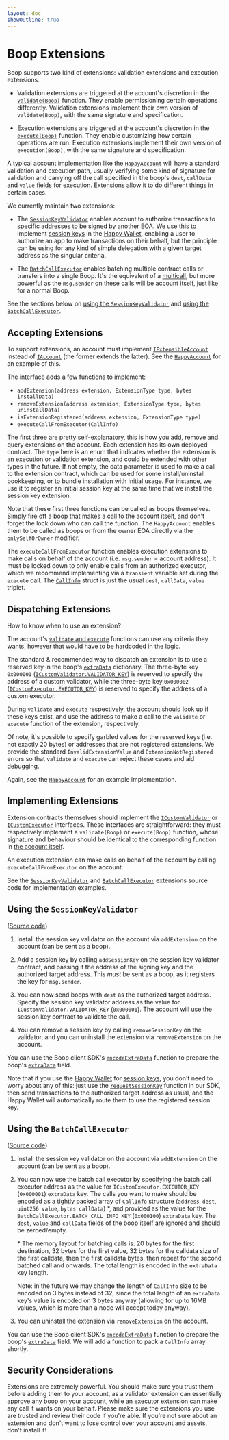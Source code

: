 ```yaml
---
layout: doc
showOutline: true
---
```


# Boop Extensions

Boop supports two kind of extensions: validation extensions and execution extensions.

- Validation extensions are triggered at the account's discretion in the [`validate(Boop)`][account-overview] function.
  They enable permissioning certain operations differently. Validation extensions implement their own version of
  `validate(Boop)`, with the same signature and specification.

[account-overview]: /boop/contracts#account-contract

- Execution extensions are triggered at the account's discretion in the [`execute(Boop)`][account-overview] function.
  They enable customizing how certain operations are run. Execution extensions implement their own version of
  `execution(Boop)`, with the same signature and specification.

A typical account implementation like the [`HappyAccount`] will have a standard validation and execution path,
usually verifying some kind of signature for validation and carrying off the call specified in the boop's `dest`,
`callData` and `value` fields for execution. Extensions allow it to do different things in certain cases.

[`HappyAccount`]: https://github.com/HappyChainDevs/happychain/blob/master/contracts/src/boop/happychain/HappyAccount.sol

We currently maintain two extensions:

- The [`SessionKeyValidator`] enables account to authorize transactions to specific addresses to be signed by another EOA.
  We use this to implement [session keys] in the [Happy Wallet], enabling a user to authorize an app to make transactions on
  their behalf, but the principle can be using for any kind of simple delegation with a given target address as the singular criteria.

- The [`BatchCallExecutor`] enables batching multiple contract calls or transfers into a single Boop. It's the equivalent
  of a [multicall], but more powerful as the `msg.sender` on these calls will be account itself, just like for a normal
  Boop.

See the sections below on [using the `SessionKeyValidator`][using-session-key] and [using the
`BatchCallExecutor`][using-batch-call].

[`SessionKeyValidator`]: https://github.com/HappyChainDevs/happychain/blob/master/contracts/src/boop/extensions/SessionKeyValidator.sol
[`BatchCallExecutor`]: https://github.com/HappyChainDevs/happychain/blob/master/contracts/src/boop/extensions/BatchCallExecutor.sol
[session keys]: /sdk/js#session-keys
[Happy Wallet]: /sdk
[multicall]: https://github.com/mds1/multicall3
[using-session-key]: #using-the-sessionkeyvalidator
[using-batch-call]: #using-the-batchcallexecutor

## Accepting Extensions

To support extensions, an account must implement [`IExtensibleAccount`] instead of [`IAccount`] (the former extends the latter).
See the [`HappyAccount`] for an example of this.

[`IExtensibleAccount`]: https://github.com/HappyChainDevs/happychain/blob/master/contracts/src/boop/interfaces/IExtensibleAccount.sol
[`IAccount`]: https://github.com/HappyChainDevs/happychain/blob/master/contracts/src/boop/interfaces/IAccount.sol

The interface adds a few functions to implement:

- `addExtension(address extension, ExtensionType type, bytes installData)`
- `removeExtension(address extension, ExtensionType type, bytes uninstallData)`
- `isExtensionRegistered(address extension, ExtensionType type)`
- `executeCallFromExecutor(CallInfo)`

The first three are pretty self-explanatory, this is how you add, remove and query extensions on the account. Each
extension has its own deployed contract. The `type` here is an enum that indicates whether the extension is an execution
or validation extension, and could be extended with other types in the future. If not empty, the data parameter is used
to make a call to the extension contract, which can be used for some install/uninstall bookkeeping, or to bundle
installation with initial usage. For instance, we use it to register an initial session key at the same time that we
install the session key extension.

Note that these first three functions can be called as boops themselves. Simply fire off a boop that makes
a call to the account itself, and don't forget the lock down who can call the function. The `HappyAccount` enables
them to be called as boops or from the owner EOA directly via the `onlySelfOrOwner` modifier.

The `executeCallFromExecutor` function enables execution extensions to make calls on behalf of the account (i.e.
`msg.sender` = account address). It must be locked down to only enable calls from an authorized executor, which we
recommend implementing via a `transient` variable set during the `execute` call. The [`CallInfo`][Types.sol] struct is just the usual
`dest`, `callData`, `value` triplet.

[Types.sol]: https://github.com/HappyChainDevs/happychain/blob/master/contracts/src/boop/interfaces/Types.sol

## Dispatching Extensions

How to know when to use an extension?

The account's [`validate` and `execute`][account-overview] functions can use any criteria they wants, however that would
have to be hardcoded in the logic.

The standard & recommended way to dispatch an extension is to use a reserved key in the boop's [`extraData`] dictionary.
The three-byte key `0x000001` ([`ICustomValidator.VALIDATOR_KEY`][`ICustomValidator`]) is reserved to specify the
address of a custom validator, while the three-byte key `0x000002` ([`ICustomExecutor.EXECUTOR_KEY`][`ICustomExecutor`])
is reserved to specify the address of a custom executor.

[`extraData`]: /boop/contracts#encoding
[`ICustomValidator`]: https://github.com/HappyChainDevs/happychain/blob/master/contracts/src/boop/interfaces/ICustomValidator.sol
[`ICustomExecutor`]: https://github.com/HappyChainDevs/happychain/blob/master/contracts/src/boop/interfaces/ICustomExecutor.sol

During `validate` and `execute` respectively, the account should look up if these keys exist, and use the address to
make a call to the `validate` or `execute` function of the extension, respectively.

Of note, it's possible to specify garbled values for the reserved keys (i.e. not exactly 20 bytes) or addresses that are
not registered extensions. We provide the standard `InvalidExtensionValue` and `ExtensionNotRegistered` errors so that
`validate` and `execute` can reject these cases and aid debugging.

Again, see the [`HappyAccount`] for an example implementation.

## Implementing Extensions

Extension contracts themselves should implement the [`ICustomValidator`] or [`ICustomExecutor`] interfaces. These
interfaces are straightforward: they must respectively implement a `validate(Boop)` or `execute(Boop)` function, whose
signature and behaviour should be identical to the corresponding function in [the account itself][account-overview].

An execution extension can make calls on behalf of the account by calling `executeCallFromExecutor` on the account.

See the [`SessionKeyValidator`] and [`BatchCallExecutor`] extensions source code for implementation examples.

## Using the `SessionKeyValidator`

([Source code][`SessionKeyValidator`])

1. Install the session key validator on the account via `addExtension` on the account (can be sent as a boop).

2. Add a session key by calling `addSessionKey` on the session key validator contract, and passing it the address of the
   signing key and the authorized target address. This *must* be sent as a boop, as it registers the key for `msg.sender`.

3. You can now send boops with `dest` as the authorized target address. Specify the session key validator address as the
   value for `ICustomValidator.VALIDATOR_KEY` (`0x000001`). The account will use the session key contract to validate the
   call.

4. You can remove a session key by calling `removeSessionKey` on the validator, and you can uninstall the extension via
   `removeExtension` on the account.

You can use the Boop client SDK's [`encodeExtraData`] function to prepare the boop's [`extraData`] field.

[`encodeExtraData`]: /boop/sdk/api/functions/encodeExtraData

Note that if you use the [Happy Wallet] for [session keys], you don't need to worry about any of this: just use the
[`requestSessionKey`] function in our SDK, then send transactions to the authorized target address as usual, and the
Happy Wallet will automatically route them to use the registered session key.

[`requestSessionKey`]: sdk/js/api/functions/requestSessionKey

## Using the `BatchCallExecutor`

([Source code][`BatchCallExecutor`])

1. Install the session key validator on the account via `addExtension` on the account (can be sent as a boop).

2. You can now use the batch call executor by specifying the batch call executor address as the value for
   `ICustomExecutor.EXECUTOR_KEY` (`0x000001`) `extraData` key. The calls you want to make should be encoded as a tightly
   packed array of [`CallInfo`][Types.sol] structure (`address dest`, `uint256 value`, `bytes callData`) \*, and provided
   as the value for the ` BatchCallExecutor.BATCH_CALL_INFO_KEY` (`0x000100`) `extraData` key. The `dest`, `value` and
   `callData` fields of the boop itself are ignored and should be zeroed/empty.

   \* The memory layout for batching calls is: 20 bytes for the first destination, 32 bytes for the first value, 32 bytes
   for the calldata size of the first calldata, then the first calldata bytes, then repeat for the second batched call and
   onwards. The total length is encoded in the `extraData` key length.

   Note: in the future we may change the length of `CallInfo` size to be encoded on 3 bytes instead of 32, since the total
   length of an `extraData` key's value is encoded on 3 bytes anyway (allowing for up to 16MB values, which is more than a
   node will accept today anyway).

3. You can uninstall the extension via `removeExtension` on the account.

You can use the Boop client SDK's [`encodeExtraData`] function to prepare the boop's [`extraData`] field.
We will add a function to pack a `CallInfo` array shortly.

## Security Considerations

Extensions are extremely powerful. You should make sure you trust them before adding them to your account, as a
validator extension can essentially approve any boop on your account, while an executor extension can make any call it
wants on your behalf. Please make sure the extensions you use are trusted and review their code if you're able. If
you're not sure about an extension and don't want to lose control over your account and assets, don't install it!